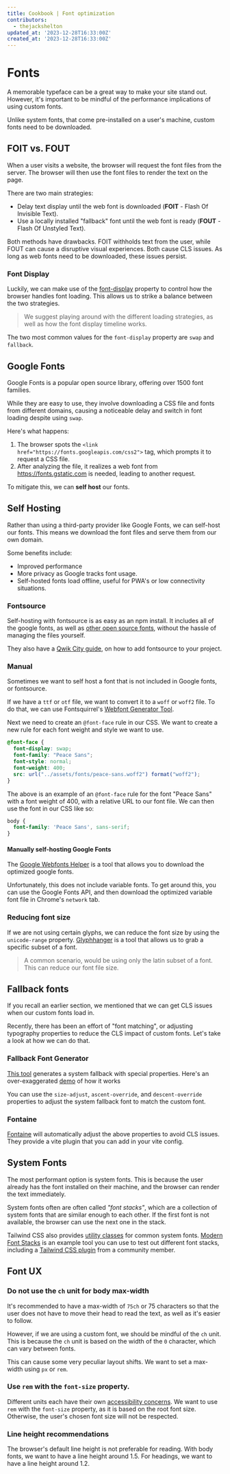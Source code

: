 ```yaml
---
title: Cookbook | Font optimization
contributors:
  - thejackshelton
updated_at: '2023-12-28T16:33:00Z'
created_at: '2023-12-28T16:33:00Z'
---
```


# Fonts

A memorable typeface can be a great way to make your site stand out. However, it's important to be mindful of the performance implications of using custom fonts.

Unlike system fonts, that come pre-installed on a user's machine, custom fonts need to be downloaded.

## FOIT vs. FOUT

When a user visits a website, the browser will request the font files from the server. The browser will then use the font files to render the text on the page.

There are two main strategies:

- Delay text display until the web font is downloaded (**FOIT** - Flash Of Invisible Text).
- Use a locally installed "fallback" font until the web font is ready (**FOUT** - Flash Of Unstyled Text).

Both methods have drawbacks. FOIT withholds text from the user, while FOUT can cause a disruptive visual experiences. Both cause CLS issues. As long as web fonts need to be downloaded, these issues persist.

### Font Display

Luckily, we can make use of the [font-display](https://developer.mozilla.org/en-US/docs/Web/CSS/@font-face/font-display) property to control how the browser handles font loading. This allows us to strike a balance between the two strategies.

> We suggest playing around with the different loading strategies, as well as how the font display timeline works. 

The two most common values for the `font-display` property are `swap` and `fallback`.

## Google Fonts

Google Fonts is a popular open source library, offering over 1500 font families. 

While they are easy to use, they involve downloading a CSS file and fonts from different domains, causing a noticeable delay and switch in font loading despite using `swap`. 

Here's what happens: 

1. The browser spots the `<link href="https://fonts.googleapis.com/css2">` tag, which prompts it to request a CSS file. 
2. After analyzing the file, it realizes a web font from https://fonts.gstatic.com is needed, leading to another request.

To mitigate this, we can **self host** our fonts.

## Self Hosting

Rather than using a third-party provider like Google Fonts, we can self-host our fonts. This means we download the font files and serve them from our own domain.

Some benefits include:

- Improved performance 
- More privacy as Google tracks font usage.
- Self-hosted fonts load offline, useful for PWA's or low connectivity situations.

### Fontsource

Self-hosting with fontsource is as easy as an npm install. It includes all of the google fonts, as well as [other open source fonts](https://github.com/fontsource/font-files/tree/main/fonts/other), without the hassle of managing the files yourself.

They also have a [Qwik City guide](https://fontsource.org/docs/guides/qwik), on how to add fontsource to your project.

### Manual

Sometimes we want to self host a font that is not included in Google fonts, or fontsource.

If we have a `ttf` or `otf` file, we want to convert it to a `woff` or `woff2` file. To do that, we can use Fontsquirrel's [Webfont Generator Tool](https://www.fontsquirrel.com/tools/webfont-generator).

Next we need to create an `@font-face` rule in our CSS. We want to create a new rule for each font weight and style we want to use.

```css
@font-face {
  font-display: swap;
  font-family: "Peace Sans";
  font-style: normal;
  font-weight: 400;
  src: url("../assets/fonts/peace-sans.woff2") format("woff2");
}
```

The above is an example of an `@font-face` rule for the font "Peace Sans" with a font weight of 400, with a relative URL to our font file. We can then use the font in our CSS like so:

```css
body {
  font-family: 'Peace Sans', sans-serif;
}
```

#### Manually self-hosting Google Fonts

The [Google Webfonts Helper](https://gwfh.mranftl.com/fonts) is a tool that allows you to download the optimized google fonts.

Unfortunately, this does not include variable fonts. To get around this, you can use the Google Fonts API, and then download the optimized variable font file in Chrome's `network` tab.

### Reducing font size

If we are not using certain glyphs, we can reduce the font size by using the `unicode-range` property. [Glyphhanger](https://www.npmjs.com/package/glyphhanger) is a tool that allows us to grab a specific subset of a font.

> A common scenario, would be using only the latin subset of a font. This can reduce our font file size.

## Fallback fonts

If you recall an earlier section, we mentioned that we can get CLS issues when our custom fonts load in.

Recently, there has been an effort of "font matching", or adjusting typography properties to reduce the CLS impact of custom fonts. Let's take a look at how we can do that.

### Fallback Font Generator

[This tool](https://screenspan.net/fallback) generates a system fallback with special properties. Here's an over-exaggerated [demo](https://screenspan.net/prototypes/fallback-font/) of how it works

You can use the `size-adjust`, `ascent-override`, and `descent-override` properties to adjust the system fallback font to match the custom font.

### Fontaine

[Fontaine](https://github.com/unjs/fontaine) will automatically adjust the above properties to avoid CLS issues. They provide a vite plugin that you can add in your vite config.

## System Fonts

The most performant option is system fonts. This is because the user already has the font installed on their machine, and the browser can render the text immediately.

System fonts often are often called *"font stacks"*, which are a collection of system fonts that are similar enough to each other. If the first font is not available, the browser can use the next one in the stack.

Tailwind CSS also provides [utility classes](https://tailwindcss.com/docs/font-family) for common system fonts. [Modern Font Stacks](https://github.com/system-fonts/modern-font-stacks) is an example tool you can use to test out different font stacks, including a [Tailwind CSS plugin](https://github.com/BorisAnthony/mfs-tailwind) from a community member.

## Font UX

### Do not use the `ch` unit for body max-width

It's recommended to have a max-width of `75ch` or 75 characters so that the user does not have to move their head to read the text, as well as it's easier to follow.

However, if we are using a custom font, we should be mindful of the `ch` unit. This is because the `ch` unit is based on the width of the `0` character, which can vary between fonts.

This can cause some very peculiar layout shifts. We want to set a max-width using `px` or `rem`.

### Use `rem` with the `font-size` property.

Different units each have their own [accessibility concerns](https://www.joshwcomeau.com/css/surprising-truth-about-pixels-and-accessibility/). We want to use `rem` with the `font-size` property, as it is based on the root font size. Otherwise, the user's chosen font size will not be respected.

### Line height recommendations

The browser's default line height is not preferable for reading. With body fonts, we want to have a line height around 1.5. For headings, we want to have a line height around 1.2.



